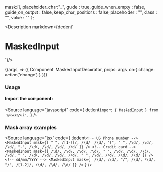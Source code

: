 
  mask:[],
  placeholder_char:"_",
  guide : true,
  guide_when_empty : false,
  guide_on_output : false,
  keep_char_positions : false,
  placeholder : "",
  class : "",
  value : ""
};


<Version />

<Meta
  title="Forms/MaskedInput"
  component={MaskedInput}
  args={args}
/>

<Description markdown={dedent`
# MaskedInput
`}/>

<Canvas>
  <Story
  name="MaskedInput"
  args={args}
  >
  {(args) => ({
    Component: MaskedInputDecorator,
    props: args,
    on:{
      change: action('change')
    }
  })}
  </Story>
</Canvas>

<ArgsTable story="MaskedInput" />

### Usage
#### Import the component:
<Source
  language="javascript"
  code={
    dedent`import { MaskedInput } from '@kws3/ui';`
  }
/>

### Mask array examples
<Source
  language="jsx"
  code={
    dedent`
    <!-- US Phone number -->
    <MaskedInput
      mask={[
        "(", /[1-9]/, /\d/, /\d/, ")", " ",
        /\d/, /\d/, /\d/, "-",
        /\d/, /\d/, /\d/, /\d/
      ]}
    />
    <!-- Credit card -->
    <MaskedInput
      mask={[
        /\d/, /\d/, /\d/, /\d/, " ",
        /\d/, /\d/, /\d/, /\d/, " ",
        /\d/, /\d/, /\d/, /\d/, " ",
        /\d/, /\d/, /\d/, /\d/
      ]}
    />
    <!-- dd/mm/YYYY -->
    <MaskedInput
      mask={[
        /\d/, /\d/, "/",
        /\d/, /\d/, "/",
        /[1-2]/, /\d/, /\d/, /\d/
      ]}
    />
    `
  }
/>
